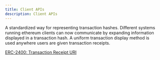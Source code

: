 ```yaml
---
title: Client APIs
description: Client APIs
---
```


A standardized way for representing transaction hashes. Different systems running ethereum clients can now communicate by expanding information displayed in a transaction hash. A uniform transaction display method  is used anywhere users are given transaction receipts.

[ERC-2400: Transaction Receipt URI](https://eips.ethereum.org/EIPS/eip-2400)
